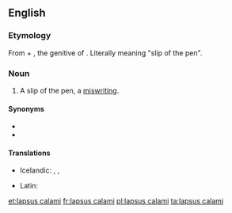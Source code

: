 ==English==

===Etymology===
From {{etyl|la|en}} {{m|la|lapsus||lapse}} + {{m|la|calami||of the [[pen]]}}, the genitive of {{m|la|calamus}}. Literally meaning "slip of the pen".

===Noun===
{{en-noun|head=[[lapsus]] [[calamus|calami]]|?}}

# {{label|en|formal}} A slip of the pen, a [[miswriting]].

====Synonyms====
* {{l|en|lapsus plumæ}}
* {{l|en|typo}}

====Translations====
{{trans-top|slip of the pen}}
* Icelandic: {{t|is|pennaglöp|n-p}}, {{t|is|ritvilla|f}}, {{t|is|slæm ritvilla|f}}
{{trans-mid}}
* Latin: {{t|la|lapsus calami|m}}
{{trans-bottom}}

[[et:lapsus calami]]
[[fr:lapsus calami]]
[[pl:lapsus calami]]
[[ta:lapsus calami]]
